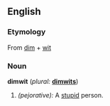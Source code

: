 ==English==

===Etymology===
From [[dim]] + [[wit]]

===Noun===
'''dimwit'''  (''plural:'' '''[[dimwits]]''')
# ''(pejorative):'' A [[stupid]] person.